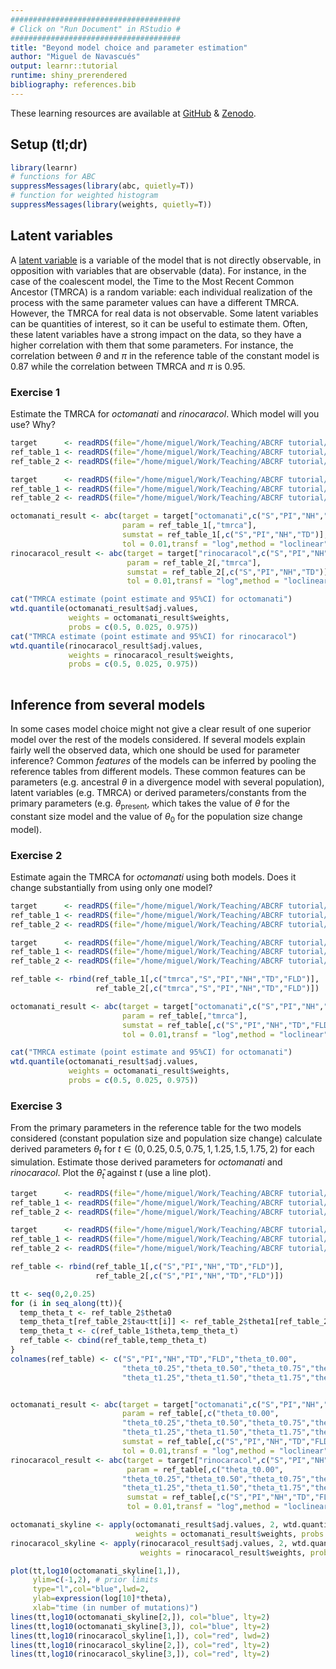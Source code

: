 ```yaml
---
######################################
# Click on "Run Document" in RStudio #
######################################
title: "Beyond model choice and parameter estimation"
author: "Miguel de Navascués"
output: learnr::tutorial
runtime: shiny_prerendered
bibliography: references.bib
---
```


These learning resources are available at [GitHub](https://github.com/mnavascues/ABCRFtutorial) & [Zenodo](http://doi.org/10.5281/zenodo.1435503).

## Setup (tl;dr)

```r
library(learnr)
# functions for ABC
suppressMessages(library(abc, quietly=T))
# function for weighted histogram
suppressMessages(library(weights, quietly=T))
```

## Latent variables

A [latent variable](https://en.wikipedia.org/wiki/Latent_variable) is a variable of the model that is not directly observable, in opposition with variables that are observable (data). For instance, in the case of the coalescent model, the Time to the Most Recent Common Ancestor (TMRCA) is a random variable: each individual realization of the process with the same parameter values can have a different TMRCA. However, the TMRCA for real data is not observable. Some latent variables can be quantities of interest, so it can be useful to estimate them. Often, these latent variables have a strong impact on the data, so they have a higher correlation with them that some parameters. For instance, the correlation between $\theta$ and $\pi$ in the reference table  of the constant model is 0.87 while the correlation between TMRCA and $\pi$ is 0.95.

### Exercise 1

Estimate the TMRCA for *octomanati* and *rinocaracol*. Which model will you use? Why?

```r
target      <- readRDS(file="/home/miguel/Work/Teaching/ABCRF tutorial/target.RDS")
ref_table_1 <- readRDS(file="/home/miguel/Work/Teaching/ABCRF tutorial/ref_table_1.RDS")
ref_table_2 <- readRDS(file="/home/miguel/Work/Teaching/ABCRF tutorial/ref_table_2.RDS")


```

```r
target      <- readRDS(file="/home/miguel/Work/Teaching/ABCRF tutorial/target.RDS")
ref_table_1 <- readRDS(file="/home/miguel/Work/Teaching/ABCRF tutorial/ref_table_1.RDS")
ref_table_2 <- readRDS(file="/home/miguel/Work/Teaching/ABCRF tutorial/ref_table_2.RDS")

octomanati_result <- abc(target = target["octomanati",c("S","PI","NH","TD")],
                         param = ref_table_1[,"tmrca"],
                         sumstat = ref_table_1[,c("S","PI","NH","TD")],
                         tol = 0.01,transf = "log",method = "loclinear")
rinocaracol_result <- abc(target = target["rinocaracol",c("S","PI","NH","TD")],
                          param = ref_table_2[,"tmrca"],
                          sumstat = ref_table_2[,c("S","PI","NH","TD")],
                          tol = 0.01,transf = "log",method = "loclinear")

cat("TMRCA estimate (point estimate and 95%CI) for octomanati")
wtd.quantile(octomanati_result$adj.values,
             weights = octomanati_result$weights,
             probs = c(0.5, 0.025, 0.975))
cat("TMRCA estimate (point estimate and 95%CI) for rinocaracol")
wtd.quantile(rinocaracol_result$adj.values,
             weights = rinocaracol_result$weights,
             probs = c(0.5, 0.025, 0.975))
    
```

## Inference from several models

In some cases model choice might not give a clear result of one superior model over the rest of the models considered. If several models explain fairly well the observed data, which one should be used for parameter inference? Common *features* of the models can be inferred by pooling the reference tables from different models. These common features can be parameters (e.g. ancestral $\theta$ in a divergence model with several population), latent variables (e.g. TMRCA) or derived parameters/constants from the primary parameters (e.g. $\theta_{\mathrm{present}}$, which takes the value of $\theta$ for the constant size model and the value of $\theta_0$ for the population size change model).

### Exercise 2

Estimate again the TMRCA for *octomanati* using both models. Does it change substantially from using only one model?

```r
target      <- readRDS(file="/home/miguel/Work/Teaching/ABCRF tutorial/target.RDS")
ref_table_1 <- readRDS(file="/home/miguel/Work/Teaching/ABCRF tutorial/ref_table_1.RDS")
ref_table_2 <- readRDS(file="/home/miguel/Work/Teaching/ABCRF tutorial/ref_table_2.RDS")
```


```r
target      <- readRDS(file="/home/miguel/Work/Teaching/ABCRF tutorial/target.RDS")
ref_table_1 <- readRDS(file="/home/miguel/Work/Teaching/ABCRF tutorial/ref_table_1.RDS")
ref_table_2 <- readRDS(file="/home/miguel/Work/Teaching/ABCRF tutorial/ref_table_2.RDS")

ref_table <- rbind(ref_table_1[,c("tmrca","S","PI","NH","TD","FLD")],
                   ref_table_2[,c("tmrca","S","PI","NH","TD","FLD")])

octomanati_result <- abc(target = target["octomanati",c("S","PI","NH","TD","FLD")],
                         param = ref_table[,"tmrca"],
                         sumstat = ref_table[,c("S","PI","NH","TD","FLD")],
                         tol = 0.01,transf = "log",method = "loclinear")

cat("TMRCA estimate (point estimate and 95%CI) for octomanati")
wtd.quantile(octomanati_result$adj.values,
             weights = octomanati_result$weights,
             probs = c(0.5, 0.025, 0.975))
```

### Exercise 3

From the primary parameters in the reference table for the two models considered (constant population size and population size change) calculate derived parameters $\theta_t$ for $t\in(0,0.25,0.5,0.75,1,1.25,1.5,1.75,2)$ for each simulation. Estimate those derived parameters for *octomanati* and *rinocaracol*. Plot the $\hat\theta_t$ against $t$ (use a line plot).

```r
target      <- readRDS(file="/home/miguel/Work/Teaching/ABCRF tutorial/target.RDS")
ref_table_1 <- readRDS(file="/home/miguel/Work/Teaching/ABCRF tutorial/ref_table_1.RDS")
ref_table_2 <- readRDS(file="/home/miguel/Work/Teaching/ABCRF tutorial/ref_table_2.RDS")


```

```r
target      <- readRDS(file="/home/miguel/Work/Teaching/ABCRF tutorial/target.RDS")
ref_table_1 <- readRDS(file="/home/miguel/Work/Teaching/ABCRF tutorial/ref_table_1.RDS")
ref_table_2 <- readRDS(file="/home/miguel/Work/Teaching/ABCRF tutorial/ref_table_2.RDS")

ref_table <- rbind(ref_table_1[,c("S","PI","NH","TD","FLD")],
                   ref_table_2[,c("S","PI","NH","TD","FLD")])

tt <- seq(0,2,0.25) 
for (i in seq_along(tt)){
  temp_theta_t <- ref_table_2$theta0
  temp_theta_t[ref_table_2$tau<tt[i]] <- ref_table_2$theta1[ref_table_2$tau<tt[i]]
  temp_theta_t <- c(ref_table_1$theta,temp_theta_t)
  ref_table <- cbind(ref_table,temp_theta_t)
}
colnames(ref_table) <- c("S","PI","NH","TD","FLD","theta_t0.00",
                         "theta_t0.25","theta_t0.50","theta_t0.75","theta_t1.00",
                         "theta_t1.25","theta_t1.50","theta_t1.75","theta_t2.00")


octomanati_result <- abc(target = target["octomanati",c("S","PI","NH","TD","FLD")],
                         param = ref_table[,c("theta_t0.00",
                         "theta_t0.25","theta_t0.50","theta_t0.75","theta_t1.00",
                         "theta_t1.25","theta_t1.50","theta_t1.75","theta_t2.00")],
                         sumstat = ref_table[,c("S","PI","NH","TD","FLD")],
                         tol = 0.01,transf = "log",method = "loclinear")
rinocaracol_result <- abc(target = target["rinocaracol",c("S","PI","NH","TD","FLD")],
                          param = ref_table[,c("theta_t0.00",
                         "theta_t0.25","theta_t0.50","theta_t0.75","theta_t1.00",
                         "theta_t1.25","theta_t1.50","theta_t1.75","theta_t2.00")],
                          sumstat = ref_table[,c("S","PI","NH","TD","FLD")],
                          tol = 0.01,transf = "log",method = "loclinear")

octomanati_skyline <- apply(octomanati_result$adj.values, 2, wtd.quantile,
                            weights = octomanati_result$weights, probs = c(0.5,0.025,0.975))
rinocaracol_skyline <- apply(rinocaracol_result$adj.values, 2, wtd.quantile,
                             weights = rinocaracol_result$weights, probs = c(0.5,0.025,0.975))

plot(tt,log10(octomanati_skyline[1,]),
     ylim=c(-1,2), # prior limits
     type="l",col="blue",lwd=2,
     ylab=expression(log[10]*theta),
     xlab="time (in number of mutations)")
lines(tt,log10(octomanati_skyline[2,]), col="blue", lty=2)
lines(tt,log10(octomanati_skyline[3,]), col="blue", lty=2)
lines(tt,log10(rinocaracol_skyline[1,]), col="red", lwd=2)
lines(tt,log10(rinocaracol_skyline[2,]), col="red", lty=2)
lines(tt,log10(rinocaracol_skyline[3,]), col="red", lty=2)
```
